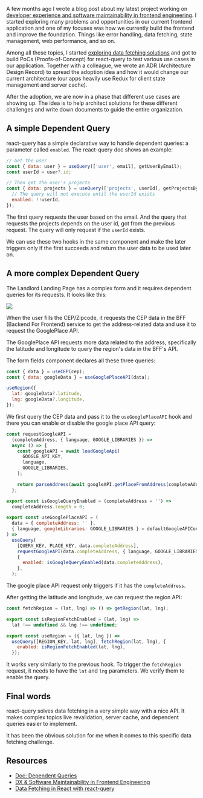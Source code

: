 <SmoothRender>

A few months ago I wrote a blog post about my latest project working on [developer experience and software maintainability in frontend engineering](/dx-and-software-maintainability-in-frontend-engineering). I started exploring many problems and opportunities in our current frontend application and one of my focuses was how we currently build the frontend and improve the foundation. Things like error handling, data fetching, state management, web performance, and so on.

Among all these topics, I started [exploring data fetching solutions](/data-fetching-in-react-with-react-query) and got to build PoCs (Proofs-of-Concept) for react-query to test various use cases in our application. Together with a colleague, we wrote an ADR (Architecture Design Record) to spread the adoption idea and how it would change our current architecture (our apps heavily use Redux for client state management and server cache).

After the adoption, we are now in a phase that different use cases are showing up. The idea is to help architect solutions for these different challenges and write down documents to guide the entire organization.

## A simple Dependent Query

react-query has a simple declarative way to handle dependent queries: a parameter called `enabled`. The react-query doc shows an example:

```jsx
// Get the user
const { data: user } = useQuery(['user', email], getUserByEmail);
const userId = user?.id;

// Then get the user's projects
const { data: projects } = useQuery(['projects', userId], getProjectsByUser, {
  // The query will not execute until the userId exists
  enabled: !!userId,
});
```

The first query requests the user based on the email. And the query that requests the projects depends on the user id, got from the previous request. The query will only request if the `userId` exists.

We can use these two hooks in the same component and make the later triggers only if the first succeeds and return the user data to be used later on.

## A more complex Dependent Query

The Landlord Landing Page has a complex form and it requires dependent queries for its requests. It looks like this:

<img src="/react-query-complex-dependent-queries/diagram.png" />

When the user fills the CEP/Zipcode, it requests the CEP data in the BFF (Backend For Frontend) service to get the address-related data and use it to request the GooglePlace API.

The GooglePlace API requests more data related to the address, specifically the latitude and longitude to query the region's data in the BFF's API.

The form fields component declares all these three queries:

```jsx
const { data } = useCEP(cep);
const { data: googleData } = useGooglePlaceAPI(data);

useRegion({
  lat: googleData?.latitude,
  lng: googleData?.longitude,
});
```

We first query the CEP data and pass it to the `useGooglePlaceAPI` hook and there you can enable or disable the google place API query:

```jsx
const requestGoogleAPI =
  (completeAddress, { language, GOOGLE_LIBRARIES }) =>
  async () => {
    const googleAPI = await loadGoogleApi(
      GOOGLE_API_KEY,
      language,
      GOOGLE_LIBRARIES,
    );

    return parseAddress(await googleAPI.getPlaceFromAddress(completeAddress));
  };

export const isGoogleQueryEnabled = (completeAddress = '') =>
  completeAddress.length > 0;

export const useGooglePlaceAPI = (
  data = { completeAddress: '' },
  { language, googleLibraries: GOOGLE_LIBRARIES } = defaultGoogleAPIConfig,
) =>
  useQuery(
    [QUERY_KEY, PLACE_KEY, data.completeAddress],
    requestGoogleAPI(data.completeAddress, { language, GOOGLE_LIBRARIES }),
    {
      enabled: isGoogleQueryEnabled(data.completeAddress),
    },
  );
```

The google place API request only triggers if it has the `completeAddress`.

After getting the latitude and longitude, we can request the region API:

```jsx
const fetchRegion = (lat, lng) => () => getRegion(lat, lng);

export const isRegionFetchEnabled = (lat, lng) =>
  lat !== undefined && lng !== undefined;

export const useRegion = ({ lat, lng }) =>
  useQuery([REGION_KEY, lat, lng], fetchRegion(lat, lng), {
    enabled: isRegionFetchEnabled(lat, lng),
  });
```

It works very similarly to the previous hook. To trigger the `fetchRegion` request, it needs to have the `lat` and `lng` parameters. We verify them to enable the query.

## Final words

react-query solves data fetching in a very simple way with a nice API. It makes complex topics live revalidation, server cache, and dependent queries easier to implement.

It has been the obvious solution for me when it comes to this specific data fetching challenge.

## Resources

- [Doc: Dependent Queries](https://react-query.tanstack.com/guides/dependent-queries)
- [DX & Software Maintainability in Frontend Engineering](/dx-and-software-maintainability-in-frontend-engineering)
- [Data Fetching in React with react-query](/data-fetching-in-react-with-react-query)

</SmoothRender>
